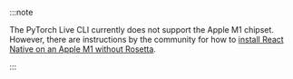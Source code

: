 :::note

The PyTorch Live CLI currently does not support the Apple M1 chipset. However, there are instructions by the community for how to [install React Native on an Apple M1 without Rosetta](https://medium.com/@davidjasonharding/developing-a-react-native-app-on-an-m1-mac-without-rosetta-29fcc7314d70).

:::

